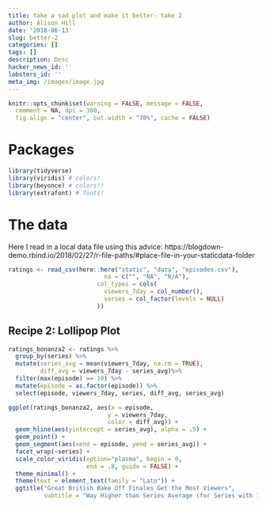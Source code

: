 ```yaml
---
title: take a sad plot and make it better- take 2
author: Alison Hill
date: '2018-06-13'
slug: better-2
categories: []
tags: []
description: Desc
hacker_news_id: ''
lobsters_id: ''
meta_img: /images/image.jpg
---
```


```r
knitr::opts_chunk$set(warning = FALSE, message = FALSE, 
  comment = NA, dpi = 300,
  fig.align = "center", out.width = "70%", cache = FALSE)
```

# Packages

```r
library(tidyverse)
library(viridis) # colors!
library(beyonce) # colors!!
library(extrafont) # fonts!
```

# The data

Here I read in a local data file using this advice:
https://blogdown-demo.rbind.io/2018/02/27/r-file-paths/#place-file-in-your-staticdata-folder

```r
ratings <- read_csv(here::here("static", "data", "episodes.csv"),
                           na = c("", "NA", "N/A"),
                         col_types = cols(
                           viewers_7day = col_number(),
                           series = col_factor(levels = NULL)
                         )) 
```

## Recipe 2: Lollipop Plot

```r
ratings_bonanza2 <- ratings %>% 
  group_by(series) %>% 
  mutate(series_avg = mean(viewers_7day, na.rm = TRUE),
         diff_avg = viewers_7day - series_avg)%>% 
  filter(max(episode) == 10) %>% 
  mutate(episode = as.factor(episode)) %>% 
  select(episode, viewers_7day, series, diff_avg, series_avg)

ggplot(ratings_bonanza2, aes(x = episode, 
                            y = viewers_7day,
                            color = diff_avg)) +
  geom_hline(aes(yintercept = series_avg), alpha = .5) +
  geom_point() +
  geom_segment(aes(xend = episode, yend = series_avg)) +
  facet_wrap(~series) +
  scale_color_viridis(option="plasma", begin = 0, 
                      end = .8, guide = FALSE) +
  theme_minimal() +
  theme(text = element_text(family = "Lato")) +
  ggtitle("Great British Bake Off Finales Get the Most Viewers",
          subtitle = "Way Higher than Series Average (for Series with 10 episodes)")
```

